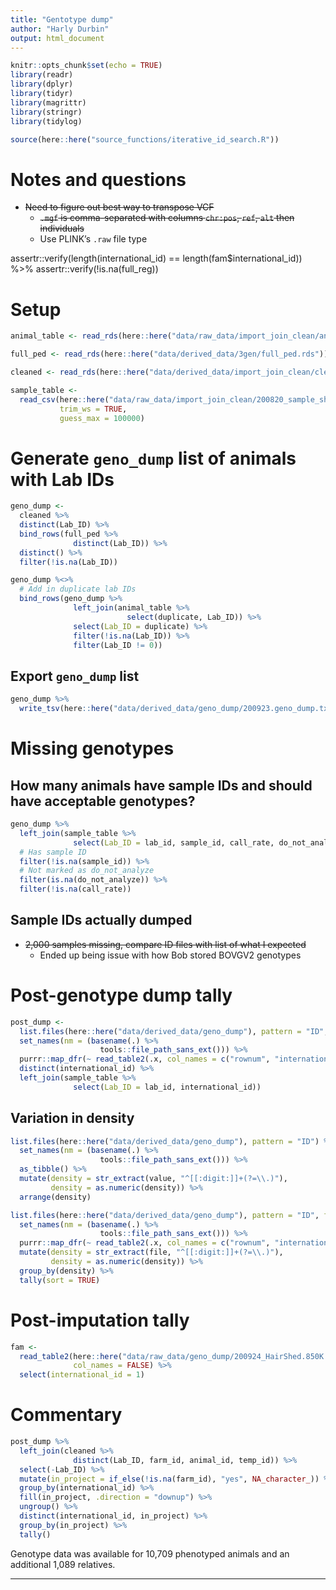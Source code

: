 ```yaml
---
title: "Gentotype dump"
author: "Harly Durbin"
output: html_document
---
```


```r
knitr::opts_chunk$set(echo = TRUE)
library(readr)
library(dplyr)
library(tidyr)
library(magrittr)
library(stringr)
library(tidylog)

source(here::here("source_functions/iterative_id_search.R"))
```

# Notes and questions

* ~~Need to figure out best way to transpose VCF~~
    + ~~`.mgf` is comma-separated with columns `chr:pos`, `ref`, `alt` then individuals~~
    + Use PLINK's `.raw` file type

assertr::verify(length(international_id) == length(fam$international_id)) %>% 
  assertr::verify(!is.na(full_reg))

# Setup

```r
animal_table <- read_rds(here::here("data/raw_data/import_join_clean/animal_table.rds"))
```

```r
full_ped <- read_rds(here::here("data/derived_data/3gen/full_ped.rds"))
```

```r
cleaned <- read_rds(here::here("data/derived_data/import_join_clean/cleaned.rds"))
```

```r
sample_table <- 
  read_csv(here::here("data/raw_data/import_join_clean/200820_sample_sheet.csv"),
           trim_ws = TRUE,
           guess_max = 100000)
```

# Generate `geno_dump` list of animals with Lab IDs

```r
geno_dump <-
  cleaned %>% 
  distinct(Lab_ID) %>% 
  bind_rows(full_ped %>% 
              distinct(Lab_ID)) %>% 
  distinct() %>% 
  filter(!is.na(Lab_ID))
```

```r
geno_dump %<>% 
  # Add in duplicate lab IDs
  bind_rows(geno_dump %>% 
              left_join(animal_table %>% 
                          select(duplicate, Lab_ID)) %>% 
              select(Lab_ID = duplicate) %>% 
              filter(!is.na(Lab_ID)) %>% 
              filter(Lab_ID != 0))
```

## Export `geno_dump` list

```r
geno_dump %>% 
  write_tsv(here::here("data/derived_data/geno_dump/200923.geno_dump.txt"), col_names = FALSE)
```

# Missing genotypes

## How many animals have sample IDs and should have acceptable genotypes?

```r
geno_dump %>% 
  left_join(sample_table %>% 
              select(Lab_ID = lab_id, sample_id, call_rate, do_not_analyze)) %>% 
  # Has sample ID
  filter(!is.na(sample_id)) %>% 
  # Not marked as do_not_analyze
  filter(is.na(do_not_analyze)) %>% 
  filter(!is.na(call_rate))
```

## Sample IDs actually dumped 

* ~~2,000 samples missing, compare ID files with list of what I expected~~
    + Ended up being issue with how Bob stored BOVGV2 genotypes

# Post-genotype dump tally

```r
post_dump <-
  list.files(here::here("data/derived_data/geno_dump"), pattern = "ID", full.names = TRUE) %>% 
  set_names(nm = (basename(.) %>%
                    tools::file_path_sans_ext())) %>%
  purrr::map_dfr(~ read_table2(.x, col_names = c("rownum", "international_id")), .id = "file") %>% 
  distinct(international_id) %>% 
  left_join(sample_table %>% 
              select(Lab_ID = lab_id, international_id))
```

## Variation in density

```r

list.files(here::here("data/derived_data/geno_dump"), pattern = "ID") %>% 
  set_names(nm = (basename(.) %>%
                    tools::file_path_sans_ext())) %>% 
  as_tibble() %>% 
  mutate(density = str_extract(value, "^[[:digit:]]+(?=\\.)"),
         density = as.numeric(density)) %>% 
  arrange(density)
```

```r
list.files(here::here("data/derived_data/geno_dump"), pattern = "ID", full.names = TRUE) %>% 
  set_names(nm = (basename(.) %>%
                    tools::file_path_sans_ext())) %>%
  purrr::map_dfr(~ read_table2(.x, col_names = c("rownum", "international_id")), .id = "file") %>% 
  mutate(density = str_extract(file, "^[[:digit:]]+(?=\\.)"),
         density = as.numeric(density)) %>% 
  group_by(density) %>% 
  tally(sort = TRUE)
```

# Post-imputation tally

```r
fam <- 
  read_table2(here::here("data/raw_data/geno_dump/200924_HairShed.850K.fam"),
              col_names = FALSE) %>% 
  select(international_id = 1)
```

# Commentary

```r
post_dump %>% 
  left_join(cleaned %>% 
              distinct(Lab_ID, farm_id, animal_id, temp_id)) %>% 
  select(-Lab_ID) %>% 
  mutate(in_project = if_else(!is.na(farm_id), "yes", NA_character_)) %>% 
  group_by(international_id) %>% 
  fill(in_project, .direction = "downup") %>% 
  ungroup() %>% 
  distinct(international_id, in_project) %>% 
  group_by(in_project) %>% 
  tally()
```

Genotype data was available for 10,709 phenotyped animals and an additional 1,089 relatives. 

---